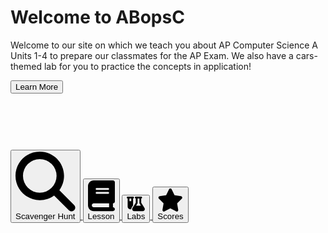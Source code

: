 <script src="https://kit.fontawesome.com/194976a1d5.js" crossorigin="anonymous"></script>

<html>
<body class="indexBackground">

<div class="text-box" style="margin-bottom:90px;">
  <h1 id="user">Welcome to ABopsC</h1>
  <span>Welcome to our site on which we teach you about AP Computer Science A Units 1-4 to prepare our classmates for the AP Exam. 
      We also have a cars-themed lab for you to practice the concepts in application!</span>
  
  <a href="../temp/pages/about.html"><button class="btn">Learn More</button></a>
  <h3 id=loginMessage class="warning"></h3>

</div>

<script>
  if (sessionStorage.getItem("username") == null) {
      sessionStorage.setItem("username", "Guest");
  }
  if (sessionStorage.getItem("authorized") == null) {
      sessionStorage.setItem("authorized", false);
  }
  document.getElementById("user").innerHTML = "Welcome to ABopsC, " + sessionStorage.getItem("username") + "!";
  console.log(sessionStorage.getItem("authorized"));

  if (sessionStorage.getItem("authorized") === "false") {
      document.getElementById("loginMessage").innerHTML = "You are not logged in. Please log in to access the lesson.";
  }
</script>

<div class="tileContainer">

<a href="../temp/pages/scavenger.html">
  <button class="homeTile btn">
    <svg xmlns="http://www.w3.org/2000/svg" viewBox="0 0 512 512" class="icon"><path d="M416 208c0 45.9-14.9 88.3-40 122.7L502.6 457.4c12.5 12.5 12.5 32.8 0 45.3s-32.8 12.5-45.3 0L330.7 376c-34.4 25.2-76.8 40-122.7 40C93.1 416 0 322.9 0 208S93.1 0 208 0S416 93.1 416 208zM208 352a144 144 0 1 0 0-288 144 144 0 1 0 0 288z"/></svg><br>
    <span>Scavenger Hunt</span>
  </button>
</a>
<a href="../temp/pages/lesson.html">
  <button class="homeTile btn">
    <svg xmlns="http://www.w3.org/2000/svg" viewBox="0 0 448 512" class="icon"><path d="M96 0C43 0 0 43 0 96V416c0 53 43 96 96 96H384h32c17.7 0 32-14.3 32-32s-14.3-32-32-32V384c17.7 0 32-14.3 32-32V32c0-17.7-14.3-32-32-32H384 96zm0 384H352v64H96c-17.7 0-32-14.3-32-32s14.3-32 32-32zm32-240c0-8.8 7.2-16 16-16H336c8.8 0 16 7.2 16 16s-7.2 16-16 16H144c-8.8 0-16-7.2-16-16zm16 48H336c8.8 0 16 7.2 16 16s-7.2 16-16 16H144c-8.8 0-16-7.2-16-16s7.2-16 16-16z"/></svg><br>
    <span>Lesson</span>
  </button>
</a>
<a href="../temp/pages/labs.html">
  <button class="homeTile btn">
    <svg xmlns="http://www.w3.org/2000/svg" viewBox="0 0 640 512" class="icon"><path d="M175 389.4c-9.8 16-15 34.3-15 53.1c-10 3.5-20.8 5.5-32 5.5c-53 0-96-43-96-96V64C14.3 64 0 49.7 0 32S14.3 0 32 0H96h64 64c17.7 0 32 14.3 32 32s-14.3 32-32 32V309.9l-49 79.6zM96 64v96h64V64H96zM352 0H480h32c17.7 0 32 14.3 32 32s-14.3 32-32 32V214.9L629.7 406.2c6.7 10.9 10.3 23.5 10.3 36.4c0 38.3-31.1 69.4-69.4 69.4H261.4c-38.3 0-69.4-31.1-69.4-69.4c0-12.8 3.6-25.4 10.3-36.4L320 214.9V64c-17.7 0-32-14.3-32-32s14.3-32 32-32h32zm32 64V224c0 5.9-1.6 11.7-4.7 16.8L330.5 320h171l-48.8-79.2c-3.1-5-4.7-10.8-4.7-16.8V64H384z"/></svg><br>
    <span>Labs</span>
  </button>
</a>
<a href="../temp/pages/scoring.html">
  <button class="homeTile btn">
    <svg xmlns="http://www.w3.org/2000/svg" viewBox="0 0 576 512" class="icon"><path d="M316.9 18C311.6 7 300.4 0 288.1 0s-23.4 7-28.8 18L195 150.3 51.4 171.5c-12 1.8-22 10.2-25.7 21.7s-.7 24.2 7.9 32.7L137.8 329 113.2 474.7c-2 12 3 24.2 12.9 31.3s23 8 33.8 2.3l128.3-68.5 128.3 68.5c10.8 5.7 23.9 4.9 33.8-2.3s14.9-19.3 12.9-31.3L438.5 329 542.7 225.9c8.6-8.5 11.7-21.2 7.9-32.7s-13.7-19.9-25.7-21.7L381.2 150.3 316.9 18z"/></svg><br>
    <span>Scores</span>
  </button>
</a>

</div>

</body>
</html>

